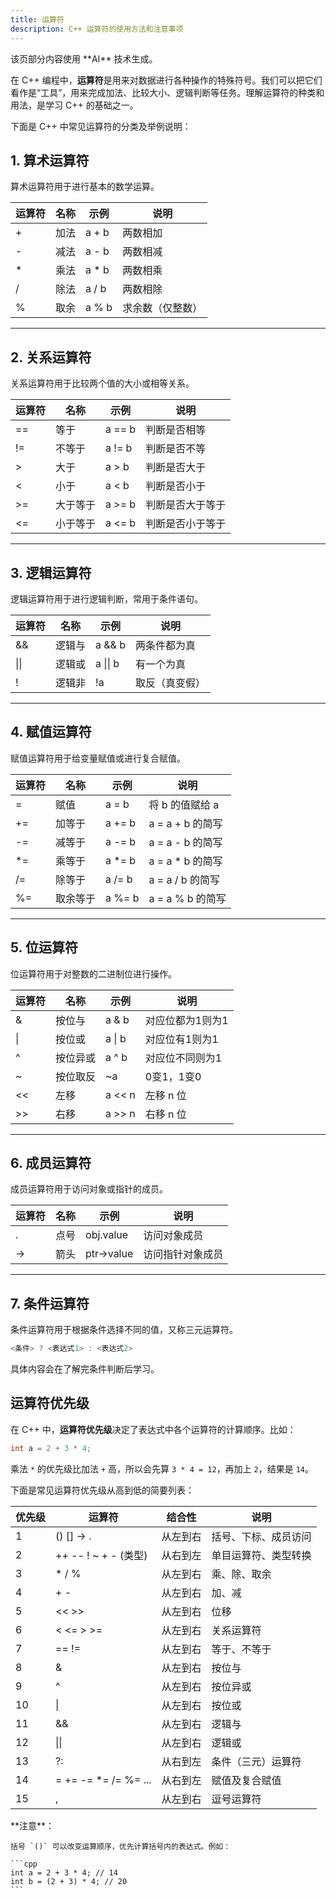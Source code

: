 ```yaml
---
title: 运算符
description: C++ 运算符的使用方法和注意事项
---
```



<p className="flex gap-2 text-sm text-gray-500"><Bot className="size-5" />该页部分内容使用 **AI** 技术生成。</p>

在 C++ 编程中，**运算符**是用来对数据进行各种操作的特殊符号。我们可以把它们看作是“工具”，用来完成加法、比较大小、逻辑判断等任务。理解运算符的种类和用法，是学习 C++ 的基础之一。

下面是 C++ 中常见运算符的分类及举例说明：

## 1. 算术运算符

算术运算符用于进行基本的数学运算。

| 运算符 | 名称   | 示例    | 说明           |
| ------ | ------ | ------- | -------------- |
| +      | 加法   | a + b   | 两数相加       |
| -      | 减法   | a - b   | 两数相减       |
| *      | 乘法   | a * b   | 两数相乘       |
| /      | 除法   | a / b   | 两数相除       |
| %      | 取余   | a % b   | 求余数（仅整数）|

---

## 2. 关系运算符

关系运算符用于比较两个值的大小或相等关系。

| 运算符 | 名称     | 示例      | 说明           |
| ------ | -------- | --------- | -------------- |
| ==     | 等于     | a == b    | 判断是否相等   |
| !=     | 不等于   | a != b    | 判断是否不等   |
| >      | 大于     | a > b     | 判断是否大于   |
| \<     | 小于     | a < b     | 判断是否小于   |
| >=     | 大于等于 | a >= b    | 判断是否大于等于|
| \<=    | 小于等于 | a \<= b    | 判断是否小于等于|

---

## 3. 逻辑运算符

逻辑运算符用于进行逻辑判断，常用于条件语句。

| 运算符 | 名称     | 示例      | 说明           |
| ------ | -------- | --------- | -------------- |
| &&     | 逻辑与   | a && b    | 两条件都为真   |
| \|\|   | 逻辑或   | a \|\| b  | 有一个为真     |
| !      | 逻辑非   | !a        | 取反（真变假） |

---

## 4. 赋值运算符

赋值运算符用于给变量赋值或进行复合赋值。

| 运算符 | 名称     | 示例      | 说明                   |
| ------ | -------- | --------- | ---------------------- |
| =      | 赋值     | a = b     | 将 b 的值赋给 a        |
| +=     | 加等于   | a += b    | a = a + b 的简写       |
| -=     | 减等于   | a -= b    | a = a - b 的简写       |
| *=     | 乘等于   | a *= b    | a = a * b 的简写       |
| /=     | 除等于   | a /= b    | a = a / b 的简写       |
| %=     | 取余等于 | a %= b    | a = a % b 的简写       |

---

## 5. 位运算符

位运算符用于对整数的二进制位进行操作。

| 运算符 | 名称     | 示例      | 说明           |
| ------ | -------- | --------- | -------------- |
| &      | 按位与   | a & b     | 对应位都为1则为1|
| \|     | 按位或   | a \| b    | 对应位有1则为1 |
| ^      | 按位异或 | a ^ b     | 对应位不同则为1|
| ~      | 按位取反 | ~a        | 0变1，1变0     |
| \<\<   | 左移     | a \<\< n  | 左移 n 位      |
| >>     | 右移     | a >> n    | 右移 n 位      |

---

## 6. 成员运算符

成员运算符用于访问对象或指针的成员。

| 运算符 | 名称         | 示例        | 说明                   |
| ------ | ------------ | ----------- | ---------------------- |
| .      | 点号         | obj.value   | 访问对象成员           |
| ->     | 箭头         | ptr->value  | 访问指针对象成员       |

---

## 7. 条件运算符

条件运算符用于根据条件选择不同的值，又称三元运算符。

```cpp
<条件> ? <表达式1> : <表达式2>
```

具体内容会在了解完条件判断后学习。

## 运算符优先级

在 C++ 中，**运算符优先级**决定了表达式中各个运算符的计算顺序。比如：

```cpp
int a = 2 + 3 * 4;
```

乘法 `*` 的优先级比加法 `+` 高，所以会先算 `3 * 4 = 12`，再加上 `2`，结果是 `14`。

下面是常见运算符优先级从高到低的简要列表：

| 优先级 | 运算符                | 结合性     | 说明                   |
| ------ | --------------------- | ---------- | ---------------------- |
| 1      | () [] -> .            | 从左到右   | 括号、下标、成员访问   |
| 2      | ++ -- ! ~ + - (类型)   | 从右到左   | 单目运算符、类型转换   |
| 3      | * / %                 | 从左到右   | 乘、除、取余           |
| 4      | + -                   | 从左到右   | 加、减                 |
| 5      | \<\< \>\>             | 从左到右   | 位移                   |
| 6      | < \<= > \>=           | 从左到右   | 关系运算符             |
| 7      | == !=                 | 从左到右   | 等于、不等于           |
| 8      | &                     | 从左到右   | 按位与                 |
| 9      | ^                     | 从左到右   | 按位异或               |
| 10     | \|                    | 从左到右   | 按位或                 |
| 11     | &&                    | 从左到右   | 逻辑与                 |
| 12     | \|\|                  | 从左到右   | 逻辑或                 |
| 13     | ?:                    | 从右到左   | 条件（三元）运算符     |
| 14     | = += -= *= /= %= ...  | 从右到左   | 赋值及复合赋值         |
| 15     | ,                     | 从左到右   | 逗号运算符             |

<Callout>
    **注意**：

    括号 `()` 可以改变运算顺序，优先计算括号内的表达式。例如：

    ```cpp
    int a = 2 + 3 * 4; // 14
    int b = (2 + 3) * 4; // 20
    ```
</Callout>
